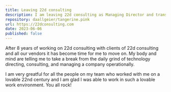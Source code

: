 ```yaml
---
title: Leaving 22d consulting 
description: I am leaving 22d consulting as Managing Director and transition into the Director role. 
repository: daallgeier/tangerine.pink
url: https://22dconsulting.com
date: 2023-06-06
published: false
---
```



After 8 years of working on 22d consulting with clients of 22d consulting and all our vendors it has become time for me to move on.   My body and mind are telling me to take a break from the daily grind of technology directing, consulting, and managing a company operationally.

I am very greatful for all the people on my team who worked with me on a lovable 22nd century and I am glad I was able to work in such a lovable work environment.  You all rock!